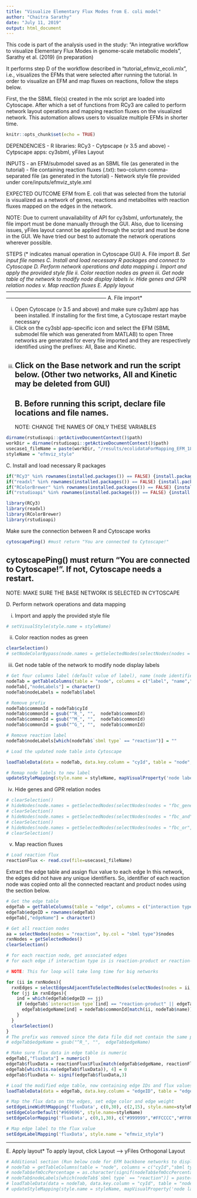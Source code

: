 ---
title: "Visualize Elementary Flux Modes from E. coli model"
author: "Chaitra Sarathy"
date: "July 11, 2019"
output: html_document
---
This code is part of the analysis used in the study: 
"An integrative workflow to visualize Elementary Flux Modes in genome-scale metabolic models", Sarathy et al. (2019) (in preparation)

It performs step D of the workflow described in "tutorial_efmviz_ecoli.mlx", i.e., visualizes the EFMs that were selected after running the tutorial. In order to visualize an EFM and map fluxes on reactions, follow the steps below.


First, the the SBML file(s) created in the mlx script are loaded into Cytoscape. 
After which a set of functions from RCy3 are called to perform network layout operations and mapping reaction fluxes on the visualized network. 
This automation allows users to visualize multiple EFMs in shorter time. 

```{r setup, include=FALSE}
knitr::opts_chunk$set(echo = TRUE)
```

DEPENDENCIES
- R libraries: RCy3
- Cytpscape (v 3.5 and above)
- Cytpscape apps: cy3sbml, yFiles Layout

INPUTS
- an EFM/submodel saved as an SBML file (as generated in the tutorial)
- file containing reaction fluxes (.txt): two-column comma-separated file <reaction ID><flux value> (as generated in the tutorial)
- Network style file provided under core/inputs/efmviz_style.xml

EXPECTED OUTCOME
EFM from E. coli that was selected from the tutorial is visualized as a network of genes, reactions and metabolites with reaction fluxes mapped on the edges in the network.

NOTE: Due to current unavailability of API for cy3sbml, unfortunately, the file import must be done manually through the GUI. Also, due to licensing issues, yFiles layout cannot be applied through the script and must be done in the GUI. We have tried our best to automate the network operations wherever possible. 

STEPS (* indicates manual operation in Cytoscape GUI)
A. File import *
B. Set input file names
C. Install and load necessary R packages and connect to Cytoscape
D. Perform network operations and data mapping
  i. Import and apply the provided style file 
  ii. Color reaction nodes as green
  iii. Get node table of the network to modify node display labels 
  iv. Hide genes and GPR relation nodes
   v. Map reaction fluxes
E. Apply layout*
-----------------------------------------------------------------------------------------------------------------------------------------------------------------------
A. File import*

i. Open Cytoscape (v 3.5 and above) and make sure cy3sbml app has been installed. If installing for the first time, a Cytoscape restart maybe necessary
ii. Click on the cy3sbl app-specific icon and select the EFM (SBML submodel file which was generated from MATLAB) to open
Three networks are generated for every file imported and they are respectively identified using the prefixes: All, Base and Kinetic. 
iii. Click on the Base network and run the script below. (Other two networks, All and Kinetic may be deleted from GUI)
-----------------------------------------------------------------------------------------------------------------------------------------------------------------------
B. Before running this script, declare file locations and file names. 
-----------------------------------------------------------------------------------------------------------------------------------------------------------------------
NOTE: CHANGE THE NAMES OF ONLY THESE VARIABLES
```{r}
dirname(rstudioapi::getActiveDocumentContext()$path)
workDir = dirname(rstudioapi::getActiveDocumentContext()$path)
usecase1_fileName = paste(workDir, "/results/ecolidataForMapping_EFM_18.txt", sep="")
styleName = "efmviz_style"
```
C. Install and load necessary R packages
```{r}
if("RCy3" %in% rownames(installed.packages()) == FALSE) {install.packages("RCy3")}
if("readxl" %in% rownames(installed.packages()) == FALSE) {install.packages("readxl")}
if("RColorBrewer" %in% rownames(installed.packages()) == FALSE) {install.packages("RColorBrewer")}
if("rstudioapi" %in% rownames(installed.packages()) == FALSE) {install.packages("rstudioapi")}

library(RCy3)
library(readxl)
library(RColorBrewer)
library(rstudioapi)
```

Make sure the connection between R and Cytoscape works
```{r}
cytoscapePing() #must return "You are connected to Cytoscape!"
```
cytoscapePing() must return "You are connected to Cytoscape!". If not, Cytoscape needs a restart.
-----------------------------------------------------------------------------------------------------------------------------------------------------------------------
NOTE: MAKE SURE THE BASE NETWORK IS SELECTED IN CYTOSCAPE

D. Perform network operations and data mapping

i. Import and apply the provided style file 
```{r}
# setVisualStyle(style.name = styleName)
```
ii. Color reaction nodes as green
```{r}
clearSelection()
# setNodeColorBypass(node.names = getSelectedNodes(selectNodes(nodes = "reaction", by.col = "sbml type")), new.colors = "#00FF00" )
```
iii. Get node table of the network to modify node display labels 
```{r}
# Get four columns label (default value of label), name (node identifier), sbml type (for filtering nodes later) and cyId (will be used for assigning identifiers for edges)
nodeTab = getTableColumns(table = "node", columns = c("label", "name","sbml type", "cyId"))
nodeTab[,"nodeLabels"] = character()
nodeTab$nodeLabels = nodeTab$label

# Remove prefix
nodeTab$commonId = nodeTab$cyId
nodeTab$commonId = gsub("^R_", "",  nodeTab$commonId)
nodeTab$commonId = gsub("^M_", "",  nodeTab$commonId)
nodeTab$commonId = gsub("^G_", "",  nodeTab$commonId)

# Remove reaction label
nodeTab$nodeLabels[which(nodeTab$`sbml type` == "reaction")] = ""

# Load the updated node table into Cytoscape 

loadTableData(data = nodeTab, data.key.column = "cyId", table = "node", table.key.column = "cyId")

# Remap node labels to new label
updateStyleMapping(style.name = styleName, mapVisualProperty('node label', 'nodeLabels','p'))
```

iv.  Hide genes and GPR relation nodes

```{r}
# clearSelection()
# hideNodes(node.names = getSelectedNodes(selectNodes(nodes = "fbc_geneProduct", by.col = "sbml type")))
# clearSelection()
# hideNodes(node.names = getSelectedNodes(selectNodes(nodes = "fbc_and", by.col = "sbml type")))
# clearSelection()
# hideNodes(node.names = getSelectedNodes(selectNodes(nodes = "fbc_or", by.col = "sbml type")))
# clearSelection()
```

v. Map reaction fluxes

```{r}
# Load reaction flux
reactionFlux <- read.csv(file=usecase1_fileName)
```
Extract the edge table and assign flux value to each edge
In this network, the edges did not have any unique identifiers. 
So, identifier of each reaction node was copied onto all the connected reactant and product nodes using the section below.

```{r}
# Get the edge table
edgeTab = getTableColumns(table = "edge", columns = c("interaction type"))
edgeTab$edgeID = rownames(edgeTab)
edgeTab[,"edgeName"] = character()

# Get all reaction nodes
aa = selectNodes(nodes = "reaction", by.col = "sbml type")$nodes
rxnNodes = getSelectedNodes()
clearSelection()

# for each reaction node, get associated edges
# for each edge if interaction type is is reaction-product or reaction-reaction, add the reaction id as edge identifier

# NOTE: This for loop will take long time for big networks    

for (ii in rxnNodes){
  rxnEdges = selectEdgesAdjacentToSelectedNodes(selectNodes(nodes = ii, by.col = "shared name"))$edges
  for (jj in rxnEdges){
    ind = which(edgeTab$edgeID == jj)
    if (edgeTab$`interaction type`[ind] == "reaction-product" || edgeTab$`interaction type`[ind] == "reaction-reactant"){
      edgeTab$edgeName[ind] = nodeTab$commonId[match(ii, nodeTab$name)]
    }
  }
  clearSelection()
}
# The prefix was removed since the data file did not contain the same prefix for reaction IDs 
# edgeTab$edgeName = gsub("^R_", "",  edgeTab$edgeName)

# Make sure flux data in edge table is numeric
edgeTab[,"fluxData"] = numeric()
edgeTab$fluxData = reactionFlux$Flux[match(edgeTab$edgeName, reactionFlux$Reactions)]
edgeTab[which(is.na(edgeTab$fluxData)), 4] = 0
edgeTab$fluxData <- signif(edgeTab$fluxData,3)

# Load the modified edge table, now containing edge IDs and flux values to Cytoscape
loadTableData(data = edgeTab, data.key.column = "edgeID", table = "edge", table.key.column = "SUID")

# Map the flux data on the edges, set edge color and edge weight
setEdgeLineWidthMapping('fluxData', c(0,30), c(2,15), style.name=styleName)
setEdgeColorDefault("#969696", style.name=styleName)
setEdgeColorMapping('fluxData', c(0,1,30), c("#999999","#FFCCCC","#FF0000"), style.name=styleName)

# Map edge label to the flux value
setEdgeLabelMapping('fluxData', style.name = "efmviz_style")
```
-----------------------------------------------------------------------------------------------------------------------------------------------------------------------
E. Apply layout*
To apply layout, click Layout --> yFiles Orthogonal Layout

```{r}
# Additional section (Run below code for EFM backbone networks to display EFM occurrence % on the reaction nodes)
# nodeTab = getTableColumns(table = "node", columns = c("cyId","sbml type","efmOccPercentage","nodeLabels"))
# nodeTab$efmOccPercentage = as.character(signif(nodeTab$efmOccPercentage, 3))
# nodeTab$nodeLabels[which(nodeTab$`sbml type` == "reaction")] = paste(nodeTab$efmOccPercentage[!is.na(nodeTab$efmOccPercentage)], "%")
# loadTableData(data = nodeTab, data.key.column = "cyId", table = "node", table.key.column = "cyId")
# updateStyleMapping(style.name = styleName, mapVisualProperty('node label', 'nodeLabels','p'))
```